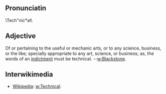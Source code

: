 ==Pronunciatin==
\Tech"nic*al\
==Adjective==
Of or pertaining to the useful or mechanic arts, or to any
science, business, or the like; specially appropriate to any
art, science, or business; as, the words of an [[w:indictment|indictment]]
must be technical. --[[w:Blackstone]].

==Interwikimedia==
*[[Wikipedia]]: [[w:Technical]].